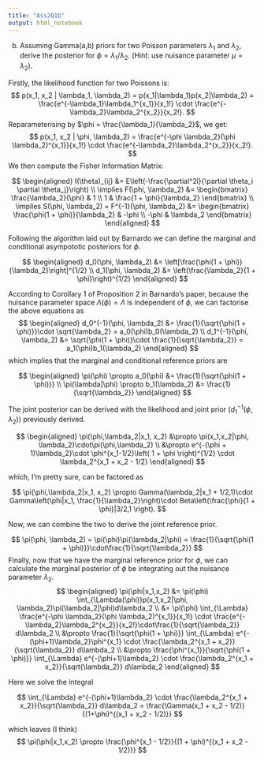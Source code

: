 ```yaml
---
title: "Ass2Q1b"
output: html_notebook
---
```


 (b) Assuming Gamma(a,b) priors for two Poisson parameters $\lambda_1$ and $\lambda_2$, derive the posterior for $\phi = \lambda_1 / \lambda_2$. (Hint: use nuisance parameter $\mu = \lambda_2$).
  
Firstly, the likelihood function for two Poissons is: 
$$
p(x_1, x_2 | \lambda_1, \lambda_2) = p(x_1|\lambda_1)p(x_2|\lambda_2) = \frac{e^{-\lambda_1}\lambda_1^{x_1}}{x_1!} \cdot \frac{e^{-\lambda_2}\lambda_2^{x_2}}{x_2!}.
$$
Reparameterising by $\phi = \frac{\lambda_1}{\lambda_2}$, we get:  
$$
p(x_1, x_2 | \phi, \lambda_2) = \frac{e^{-\phi \lambda_2}(\phi \lambda_2)^{x_1}}{x_1!} \cdot \frac{e^{-\lambda_2}\lambda_2^{x_2}}{x_2!}.
$$
We then compute the Fisher Information Matrix:

$$
\begin{aligned}
I(\theta)_{ij} &= E\left(-\frac{\partial^2l}{\partial \theta_i \partial \theta_j}\right) \\
\implies F(\phi, \lambda_2) &= 
\begin{bmatrix}
\frac{\lambda_2}{\phi} & 1 \\
1 & \frac{1 + \phi}{\lambda_2}
\end{bmatrix} \\
\implies S(\phi, \lambda_2) = F^{-1}(\phi, \lambda_2) &= \begin{bmatrix}
\frac{\phi(1 + \phi)}{\lambda_2} & -\phi \\
-\phi & \lambda_2
\end{bmatrix}
\end{aligned}
$$

Following the algorithm laid out by Barnardo we can define the marginal and conditional asympototic posteriors for $\phi$.

$$
\begin{aligned}
d_0(\phi, \lambda_2) &= \left[\frac{\phi(1 + \phi)}{\lambda_2}\right]^{1/2} \\
d_1(\phi, \lambda_2) &= \left(\frac{\lambda_2}{1 + \phi}\right)^{1/2}
\end{aligned}
$$

According to Corollary 1 of Proposition 2 in Barnardo's paper, because the nuisance parameter space $\Lambda(\phi) =\Lambda$ is independent of $\phi$, we can factorise the above equations as
$$
\begin{aligned}
d_0^{-1}(\phi, \lambda_2) &= \frac{1}{\sqrt{\phi(1 + \phi)}}\cdot \sqrt{\lambda_2} = a_0(\phi)b_0(\lambda_2) \\
d_1^{-1}(\phi, \lambda_2) &= \sqrt{\phi(1 + \phi)}\cdot \frac{1}{\sqrt{\lambda_2}} = a_1(\phi)b_1(\lambda_2)
\end{aligned}
$$
which implies that the marginal and conditional reference priors are

$$
\begin{aligned}
\pi(\phi) \propto a_0(\phi) &= \frac{1}{\sqrt{\phi(1 + \phi)}} \\
\pi(\lambda|\phi) \propto b_1(\lambda_2) &= \frac{1}{\sqrt{\lambda_2}}
\end{aligned}
$$

The joint posterior can be derived with the likelihood and joint prior $(d_1^{-1}(\phi, \lambda_2))$ previously derived.

$$
\begin{aligned}
\pi(\phi,\lambda_2|x_1, x_2) &\propto \pi(x_1,x_2|\phi, \lambda_2)\cdot\pi(\phi,\lambda_2) \\
&\propto e^{-(\phi + 1)\lambda_2}\cdot \phi^{x_1-1/2}\left( 1 + \phi \right)^{1/2} \cdot \lambda_2^{x_1 + x_2 - 1/2}
\end{aligned}
$$

which, I'm pretty sure, can be factored as 

$$
\pi(\phi,\lambda_2|x_1, x_2) \propto Gamma(\lambda_2|x_1 + 1/2,1)\cdot Gamma\left(\phi|x_1, \frac{1}{\lambda_2}\right)\cdot Beta\left(\frac{\phi}{1 + \phi}|3/2,1 \right).
$$

Now, we can combine the two to derive the joint reference prior.

$$
\pi(\phi, \lambda_2) = \pi(\phi)\pi(\lambda_2|\phi) = \frac{1}{\sqrt{\phi(1 + \phi)}}\cdot\frac{1}{\sqrt{\lambda_2}}
$$
Finally, now that we have the marginal reference prior for $\phi$, we can calculate the marginal posterior of $\phi$ be integrating out the nuisance parameter $\lambda_2$.
$$
\begin{aligned}
\pi(\phi|x_1,x_2) &= \pi(\phi) \int_{\Lambda(\phi)}p(x_1,x_2|\phi, \lambda_2)\pi(\lambda_2|\phi)d\lambda_2 \\
&= \pi(\phi) \int_{\Lambda} \frac{e^{-\phi \lambda_2}(\phi \lambda_2)^{x_1}}{x_1!} \cdot \frac{e^{-\lambda_2}\lambda_2^{x_2}}{x_2!}\cdot\frac{1}{\sqrt{\lambda_2}} d\lambda_2 \\
&\propto \frac{1}{\sqrt{\phi(1 + \phi)}} \int_{\Lambda} e^{-(\phi+1)\lambda_2}\phi^{x_1} \cdot \frac{\lambda_2^{x_1 + x_2}}{\sqrt{\lambda_2}} d\lambda_2 \\
&\propto \frac{\phi^{x_1}}{\sqrt{\phi(1 + \phi)}} \int_{\Lambda} e^{-(\phi+1)\lambda_2} \cdot \frac{\lambda_2^{x_1 + x_2}}{\sqrt{\lambda_2}} d\lambda_2
\end{aligned}
$$

Here we solve the integral

$$
\int_{\Lambda} e^{-(\phi+1)\lambda_2} \cdot \frac{\lambda_2^{x_1 + x_2}}{\sqrt{\lambda_2}} d\lambda_2 = \frac{\Gamma(x_1 + x_2 - 1/2)}{(1+\phi)^{(x_1 + x_2 - 1/2)}}
$$

which leaves (I think)
$$
\pi(\phi|x_1,x_2) \propto \frac{\phi^{x_1 - 1/2}}{(1 + \phi)^{(x_1 + x_2 - 1/2)}} 
$$